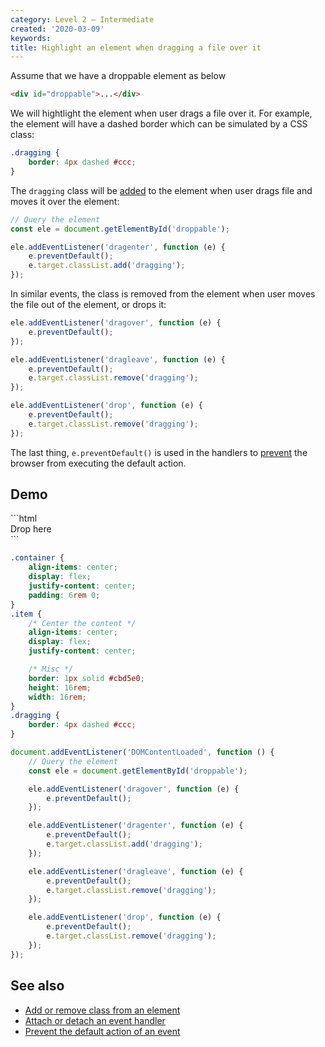 ```yaml
---
category: Level 2 — Intermediate
created: '2020-03-09'
keywords:
title: Highlight an element when dragging a file over it
---
```


Assume that we have a droppable element as below

```html
<div id="droppable">...</div>
```

We will hightlight the element when user drags a file over it. For example, the element will have a dashed border which can be simulated by a CSS class:

```css
.dragging {
    border: 4px dashed #ccc;
}
```

The `dragging` class will be [added](https://phuoc.ng/collection/html-dom/add-or-remove-class-from-an-element/) to the element when user drags file and moves it over the element:

```js
// Query the element
const ele = document.getElementById('droppable');

ele.addEventListener('dragenter', function (e) {
    e.preventDefault();
    e.target.classList.add('dragging');
});
```

In similar events, the class is removed from the element when user moves the file out of the element, or drops it:

```js
ele.addEventListener('dragover', function (e) {
    e.preventDefault();
});

ele.addEventListener('dragleave', function (e) {
    e.preventDefault();
    e.target.classList.remove('dragging');
});

ele.addEventListener('drop', function (e) {
    e.preventDefault();
    e.target.classList.remove('dragging');
});
```

The last thing, `e.preventDefault()` is used in the handlers to [prevent](https://phuoc.ng/collection/html-dom/prevent-the-default-action-of-an-event/) the browser from executing the default action.

## Demo

<Playground>
```html
<div class="container">
    <div class="item" id="droppable">Drop here</div>
</div>
```

```css
.container {
    align-items: center;
    display: flex;
    justify-content: center;
    padding: 6rem 0;
}
.item {
    /* Center the content */
    align-items: center;
    display: flex;
    justify-content: center;

    /* Misc */
    border: 1px solid #cbd5e0;
    height: 16rem;
    width: 16rem;
}
.dragging {
    border: 4px dashed #ccc;
}
```

```js
document.addEventListener('DOMContentLoaded', function () {
    // Query the element
    const ele = document.getElementById('droppable');

    ele.addEventListener('dragover', function (e) {
        e.preventDefault();
    });

    ele.addEventListener('dragenter', function (e) {
        e.preventDefault();
        e.target.classList.add('dragging');
    });

    ele.addEventListener('dragleave', function (e) {
        e.preventDefault();
        e.target.classList.remove('dragging');
    });

    ele.addEventListener('drop', function (e) {
        e.preventDefault();
        e.target.classList.remove('dragging');
    });
});
```
</Playground>

## See also

-   [Add or remove class from an element](https://phuoc.ng/collection/html-dom/add-or-remove-class-from-an-element/)
-   [Attach or detach an event handler](https://phuoc.ng/collection/html-dom/attach-or-detach-an-event-handler/)
-   [Prevent the default action of an event](https://phuoc.ng/collection/html-dom/prevent-the-default-action-of-an-event/)
